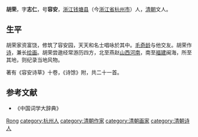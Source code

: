 {{Otheruses|other=名为胡荣的其他人物|胡荣}}
{{Onesource|time=2020-07-01T10:49:50+00:00}}
'''胡荣'''，字'''志仁'''，号'''容安'''，[[浙江|浙江]][[钱塘县|钱塘县]]（今[[浙江省|浙江省]][[杭州市|杭州市]]）人，[[清朝|清朝]]文人。

== 生平 ==
胡荣家资富饶，修筑了容安园，天天和名士唱咏於其中。[[毛奇龄|毛奇龄]]与他交友。胡荣作[[诗|诗]]，兼长[[绘画|绘画]]。胡荣尝遨经常游历四方，北至燕赵[[山西|山西]][[河南|河南]]，南至[[福建|福建]]闽海，所至其地，则纪录当地风物。

著有《容安诗草》十卷，《诗馀》附，共二十一首。

== 参考文献 ==
*《中国词学大辞典》

{{Authority control}}
{{DEFAULTSORT:Hu胡}}
[[category:胡姓|Rong]]
[[category:杭州人|category:杭州人]]
[[category:清朝作家|category:清朝作家]]
[[category:清朝画家|category:清朝画家]]
[[category:清朝诗人|category:清朝诗人]]

{{清朝人物小作品}}